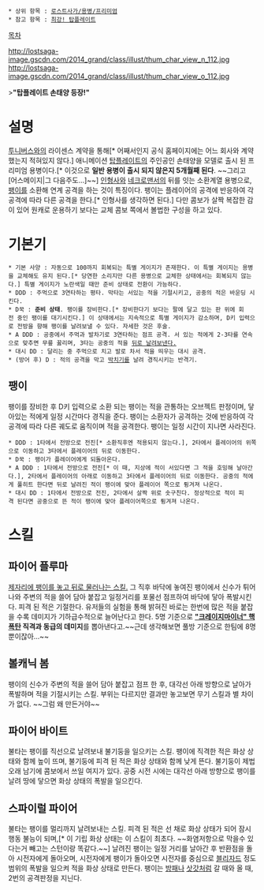  * 상위 항목 : [[로스트사가/용병/프리미엄]]
 * 참고 항목 : [[최강! 탑플레이트]]

[[목차]]

http://lostsaga-image.gscdn.com/2014_grand/class/illust/thum_char_view_n_112.jpg
http://lostsaga-image.gscdn.com/2014_grand/class/illust/thum_char_view_o_112.jpg

>'''"탑플레이트 손태양 등장!"'''

= 설명 =
[[투니버스]]와의 라이센스 계약을 통해[* 어째서인지 공식 홈페이지에는 어느 회사와 계약했는지 적혀있지 않다.] 애니메이션 [[탑플레이트]]의 주인공인 손태양을 모델로 출시 된 프리미엄 용병이다.[* 이것으로 '''일반 용병이 출시 되지 않은지 5개월째 된다'''. ~~그리고 [어스메이지|그 다음주도...]~~] [[인형사(로스트사가)|인형사]]와 [[네크로맨서(로스트사가)|네크로맨서]]의 뒤를 잇는 소환계열 용병으로, [[팽이]]를 소환해 연계 공격을 하는 것이 특징이다. 팽이는 플레이어의 공격에 반응하여 각 공격에 따라 다른 공격을 한다.[* 인형사를 생각하면 된다.] 다만 콤보가 살짝 복잡한 감이 있어 원캐로 운용하기 보다는 교체 콤보 쪽에서 볼법한 구성을 하고 있다.

= 기본기 =
 * 기본 사양 : 자동으로 100까지 회복되는 특별 게이지가 존재한다. 이 특별 게이지는 용병을 교체해도 유지 된다.[* 당연한 소리지만 다른 용병으로 교체한 상태에서는 회복되지 않는다.] 특별 게이지가 노란색일 때만 준비 상태로 전환이 가능하다.
 * DDD : 주먹으로 3연타하는 평타. 막타는 서있는 적을 기절시키고, 공중의 적은 바운딩 시킨다.
 * D꾹 : '''준비 상태'''. 팽이를 장비한다.[* 장비한다기 보다는 팔에 달고 있는 판 위에 회전 중인 팽이를 대기시킨다.] 이 상태에서는 지속적으로 특별 게이지가 감소하며, D키 입력으로 전방을 향해 팽이를 날려보낼 수 있다. 자세한 것은 후술.
 * A DDD : 공중에서 주먹과 발차기로 3연타하는 점프 공격. 서 있는 적에게 2-3타를 연속으로 맞추면 무릎 꿇리며, 3타는 공중의 적을 [[하자마(로스트사가)|뒤로 날려보낸다.]]
 * 대시 DD : 달리는 중 주먹으로 치고 발로 차서 적을 띄우는 대시 공격.
 * (방어 후) D : 적의 공격을 막고 [[아이언나이트|박치기]]를 날려 경직시키는 반격기.

== 팽이 ==
팽이를 장비한 후 D키 입력으로 소환 되는 팽이는 적을 관통하는 오브젝트 판정이며, 닿아있는 적에게 일정 시간마다 경직을 준다. 팽이는 소환자가 공격하는 것에 반응하여 각 공격에 따라 다른 궤도로 움직이며 적을 공격한다. 팽이는 일정 시간이 지나면 사라진다.

 * DDD : 1타에서 전방으로 전진[* 소환직후엔 적용되지 않는다.], 2타에서 플레이어의 위쪽으로 이동하고 3타에서 플레이어의 뒤로 이동한다.
 * D꾹 : 팽이가 플레이어에게 되돌아온다.
 * A DDD : 1타에서 전방으로 전진[* 이 때, 지상에 적이 서있다면 그 적을 호밍해 날아간다.], 2타에서 플레이어의 아래로 이동하고 3타에서 플레이어의 뒤로 이동한다. 공중의 적에게 풀히트 한다면 뒤로 날려진 적이 팽이에 맞아 플레이어 쪽으로 튕겨져 나온다.
 * 대시 DD : 1타에서 전방으로 전진, 2타에서 살짝 위로 솟구친다. 정상적으로 적이 피격 된다면 공중으로 뜬 적이 팽이에 맞아 플레이어쪽으로 튕겨져 나온다.

= 스킬 =
== 파이어 플루마 ==
[[마피아(로스트사가)|제자리에 팽이를 놓고 뒤로 물러나는 스킬.]] 그 직후 바닥에 놓여진 팽이에서 신수가 튀어나와 주변의 적을 쓸어 담아 붙잡고 일정거리를 포물선 점프하여 바닥에 닿아 폭발시킨다. 피격 된 적은 기절한다. 유저들의 실험을 통해 밝혀진 바로는 한번에 많은 적을 붙잡을 수록 데미지가 기하급수적으로 늘어난다고 한다. 5명 기준으로 '''[["크레이지마이너" 핵폭탄]] 직격과 동급의 데미지'''를 뽑아낸다고.~~근데 생각해보면 풀방 기준으로 한팀에 8명 뿐이잖아...~~

== 볼캐닉 봄 ==
팽이의 신수가 주변의 적을 쓸어 담아 붙잡고 점프 한 후, 대각선 아래 방향으로 날아가 폭발하며 적을 기절시키는 스킬. 부위는 다르지만 결과만 놓고보면 무기 스킬과 별 차이가 없다. ~~그럼 왜 만든거야~~

== 파이어 바이트 ==
불타는 팽이를 직선으로 날려보내 불기둥을 일으키는 스킬. 팽이에 직격한 적은 화상 상태와 함께 높이 뜨며, 불기둥에 피격 된 적은 화상 상태와 함께 낮게 뜬다. 불기둥이 제법 오래 남기에 콤보에서 쓰일 여지가 있다. 공중 시전 시에는 대각선 아래 방향으로 팽이를 날려 땅에 닿으면 화상 상태의 폭발을 일으킨다.

== 스파이럴 파이어 ==
불타는 팽이를 멀리까지 날려보내는 스킬. 피격 된 적은 선 채로 화상 상태가 되어 잠시 행동 불능이 되며,[* 이 기립 화상 상태는 이 스킬이 최초다. ~~화염저항으로 막을수 있다는거 빼고는 스턴이랑 똑같다.~~] 날려진 팽이는 일정 거리를 날아간 후 반환점을 돌아 시전자에게 돌아오며, 시전자에게 팽이가 돌아오면 시전자를 중심으로 [[아이스메이지|블리자드]] 정도 범위의 폭발을 일으켜 적을 화상 상태로 만든다. 팽이는 [[빅토리디펜더|방패]]나 [[쉐도우어쎄신|삿갓]]처럼 갈 때와 올 때, 2번의 공격판정을 지닌다.
